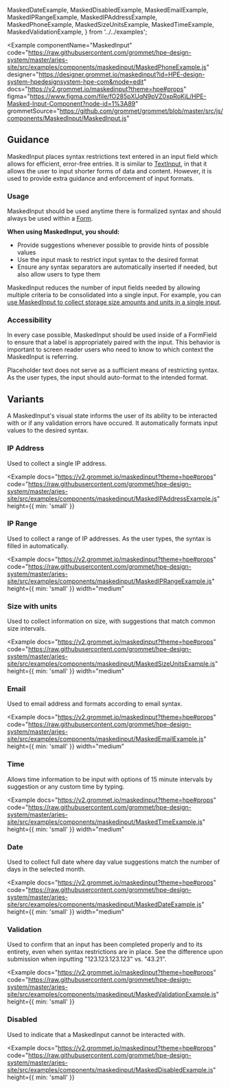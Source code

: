   MaskedDateExample,
  MaskedDisabledExample,
  MaskedEmailExample,
  MaskedIPRangeExample,
  MaskedIPAddressExample,
  MaskedPhoneExample,
  MaskedSizeUnitsExample,
  MaskedTimeExample,
  MaskedValidationExample,
} from '../../examples';

<Example
  componentName="MaskedInput"
  code="https://raw.githubusercontent.com/grommet/hpe-design-system/master/aries-site/src/examples/components/maskedinput/MaskedPhoneExample.js"
  designer="https://designer.grommet.io/maskedinput?id=HPE-design-system-hpedesignsystem-hpe-com&mode=edit"
  docs="https://v2.grommet.io/maskedinput?theme=hpe#props"
  figma="https://www.figma.com/file/fO285pXUqN9pVZ0xpRoKjL/HPE-Masked-Input-Component?node-id=1%3A89"
  grommetSource="https://github.com/grommet/grommet/blob/master/src/js/components/MaskedInput/MaskedInput.js"
>
  <MaskedPhoneExample />
</Example>

## Guidance

MaskedInput places syntax restrictions text entered in an input field which allows for efficient, error-free entries. It is similar to [TextInput](/components/textinput), in that it allows the user to input shorter forms of data and content. However, it is used to provide extra guidance and enforcement of input formats.

### Usage

MaskedInput should be used anytime there is formalized syntax and should always be used within a [Form](/templates/forms).

**When using MaskedInput, you should:**

- Provide suggestions whenever possible to provide hints of possible values
- Use the input mask to restrict input syntax to the desired format
- Ensure any syntax separators are automatically inserted if needed, but also allow users to type them

MaskedInput reduces the number of input fields needed by allowing multiple criteria to be consolidated into a single input. For example, you can [use MaskedInput to collect storage size amounts and units in a single input](#size-with-units).

### Accessibility

In every case possible, MaskedInput should be used inside of a FormField to ensure that a label is appropriately paired with the input. This behavior is important to screen reader users who need to know to which context the MaskedInput is referring.

Placeholder text does not serve as a sufficient means of restricting syntax. As the user types, the input should auto-format to the intended format.

## Variants

A MaskedInput's visual state informs the user of its ability to be interacted with or if any validation errors have occured. It automatically formats input values to the desired syntax.

### IP Address

Used to collect a single IP address.

<Example
  docs="https://v2.grommet.io/maskedinput?theme=hpe#props"
  code="https://raw.githubusercontent.com/grommet/hpe-design-system/master/aries-site/src/examples/components/maskedinput/MaskedIPAddressExample.js"
  height={{ min: 'small' }}
>
  <MaskedIPAddressExample />
</Example>

### IP Range

Used to collect a range of IP addresses. As the user types, the syntax is filled in automatically.

<Example
  docs="https://v2.grommet.io/maskedinput?theme=hpe#props"
  code="https://raw.githubusercontent.com/grommet/hpe-design-system/master/aries-site/src/examples/components/maskedinput/MaskedIPRangeExample.js"
  height={{ min: 'small' }}
  width="medium"
>
  <MaskedIPRangeExample />
</Example>

### Size with units

Used to collect information on size, with suggestions that match common size intervals.

<Example
  docs="https://v2.grommet.io/maskedinput?theme=hpe#props"
  code="https://raw.githubusercontent.com/grommet/hpe-design-system/master/aries-site/src/examples/components/maskedinput/MaskedSizeUnitsExample.js"
  height={{ min: 'small' }}
  width="medium"
>
  <MaskedSizeUnitsExample />
</Example>

### Email

Used to email address and formats according to email syntax.

<Example
  docs="https://v2.grommet.io/maskedinput?theme=hpe#props"
  code="https://raw.githubusercontent.com/grommet/hpe-design-system/master/aries-site/src/examples/components/maskedinput/MaskedEmailExample.js"
  height={{ min: 'small' }}
  width="medium"
>
  <MaskedEmailExample />
</Example>

### Time

Allows time information to be input with options of 15 minute intervals by suggestion or any custom time by typing.

<Example
  docs="https://v2.grommet.io/maskedinput?theme=hpe#props"
  code="https://raw.githubusercontent.com/grommet/hpe-design-system/master/aries-site/src/examples/components/maskedinput/MaskedTimeExample.js"
  height={{ min: 'small' }}
  width="medium"
>
  <MaskedTimeExample />
</Example>

### Date

Used to collect full date where day value suggestions match the number of days in the selected month.

<Example
  docs="https://v2.grommet.io/maskedinput?theme=hpe#props"
  code="https://raw.githubusercontent.com/grommet/hpe-design-system/master/aries-site/src/examples/components/maskedinput/MaskedDateExample.js"
  height={{ min: 'small' }}
  width="medium"
>
  <MaskedDateExample />
</Example>

### Validation

Used to confirm that an input has been completed properly and to its entirety, even when syntax restrictions are in place. See the difference upon submission when inputting "123.123.123.123" vs. "43.21".

<Example
  docs="https://v2.grommet.io/maskedinput?theme=hpe#props"
  code="https://raw.githubusercontent.com/grommet/hpe-design-system/master/aries-site/src/examples/components/maskedinput/MaskedValidationExample.js"
  height={{ min: 'small' }}
>
  <MaskedValidationExample />
</Example>

### Disabled

Used to indicate that a MaskedInput cannot be interacted with.

<Example
  docs="https://v2.grommet.io/maskedinput?theme=hpe#props"
  code="https://raw.githubusercontent.com/grommet/hpe-design-system/master/aries-site/src/examples/components/maskedinput/MaskedDisabledExample.js"
  height={{ min: 'small' }}
>
  <MaskedDisabledExample />
</Example>
